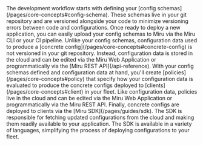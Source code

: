 <Steps>
  <Step title="Define Config Schemas">
    The development workflow starts with defining your [config schemas](/pages/core-concepts#config-schema). These schemas live in your git repository and are versioned alongside your code to minimize versioning errors between code and configurations. Once ready to deploy a new application, you can easily upload your config schemas to Miru via the Miru CLI or your CI pipeline.
  </Step>
  <Step title="Add Configuration Data">
    Unlike your config schemas, configuration data used to produce a [concrete config](/pages/core-concepts#concrete-config) is not versioned in your git repository. Instead, configuration data is stored in the cloud and can be edited via the Miru Web Application or programmatically via the [Miru REST API](/api-reference).
  </Step>
  <Step title="Define Config Policies">
    With your config schemas defined and configuration data at hand, you'll create [policies](/pages/core-concepts#policy) that specify how your configuration data is evaluated to produce the concrete configs deployed to [clients](/pages/core-concepts#client) in your fleet. Like configuration data, policies live in the cloud and can be edited via the Miru Web Application or programmatically via the Miru REST API.
  </Step>
  <Step title="Deploy">
    Finally, concrete configs are deployed to clients via the [Miru SDK](/pages/guides/sdk). The SDK is responsible for fetching updated configurations from the cloud and making them readily available to your application. The SDK is available in a variety of languages, simplifying the process of deploying configurations to your fleet.
  </Step>
</Steps>